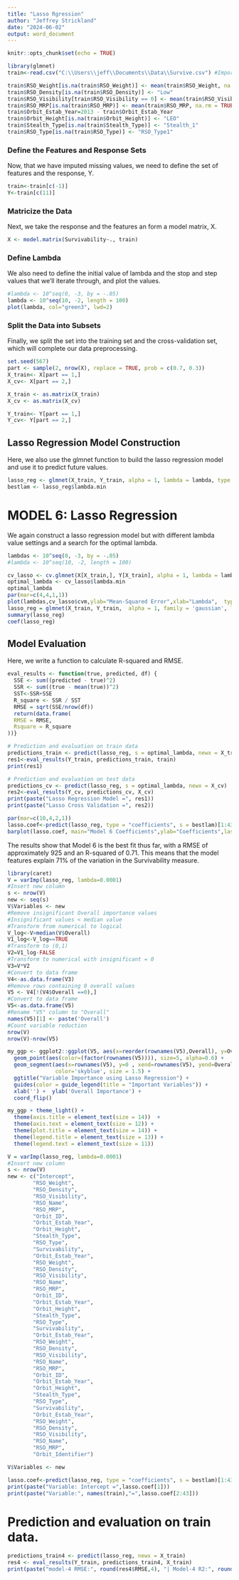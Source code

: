 ---
title: "Lasso Rgression"
author: "Jeffrey Strickland"
date: "2024-06-02"
output: word_document
---

```{r setup, include=FALSE}
knitr::opts_chunk$set(echo = TRUE)
```


```{r}
library(glmnet)
train<-read.csv("C:\\Users\\jeff\\Documents\\Data\\Survive.csv") #Import the train set

train$RSO_Weight[is.na(train$RSO_Weight)] <- mean(train$RSO_Weight, na.rm = TRUE)
train$RSO_Density[is.na(train$RSO_Density)] <- "Low"
train$RSO_Visibility[train$RSO_Visibility == 0] <- mean(train$RSO_Visibility)
train$RSO_MRP[is.na(train$RSO_MRP)] <- mean(train$RSO_MRP, na.rm = TRUE)
train$Orbit_Estab_Year=2013 - train$Orbit_Estab_Year
train$Orbit_Height[is.na(train$Orbit_Height)] <- "LEO"
train$Stealth_Type[is.na(train$Stealth_Type)] <- "Stealth_1"
train$RSO_Type[is.na(train$RSO_Type)] <- "RSO_Type1"
```

### Define the Features and Response Sets
Now, that we have imputed missing values, we need to define the set of features and the response, Y.

```{r}
train<-train[c(-1)]
Y<-train[c(11)]
```

### Matricize the Data
Next, we take the response and the features an form a model matrix, X.

```{r}
X <- model.matrix(Survivability~., train)
```

### Define Lambda
We also need to define the initial value of lambda and the stop and step values that we'll iterate through, and plot the values.

```{r, fig.width=5, fig.height=3.5, dpi=330}
#lambda <- 10^seq(0, -3, by = -.05)
lambda <- 10^seq(10, -2, length = 100)
plot(lambda, col="green3", lwd=2)
```

### Split the Data into Subsets 
Finally, we split the set into the training set and the cross-validation set, which will complete our data preprocessing.

```{r}
set.seed(567)
part <- sample(2, nrow(X), replace = TRUE, prob = c(0.7, 0.3))
X_train<- X[part == 1,]
X_cv<- X[part == 2,]

X_train <- as.matrix(X_train)
X_cv <- as.matrix(X_cv)

Y_train<- Y[part == 1,]
Y_cv<- Y[part == 2,]
```

## Lasso Regression Model Construction
Here, we also use the glmnet function to build the lasso regression model and use it to predict future values.


```{r}
lasso_reg <- glmnet(X_train, Y_train, alpha = 1, lambda = lambda, type.measure = "mse")
bestlam <- lasso_reg$lambda.min
```


# MODEL 6: Lasso Regression
We again construct a lasso regression model but with different lambda value settings and a search for the optimal lambda.

```{r}
lambdas <- 10^seq(0, -3, by = -.05)
#lambda <- 10^seq(10, -2, length = 100)

cv_lasso <- cv.glmnet(X[X_train,], Y[X_train], alpha = 1, lambda = lambdas)
optimal_lambda <- cv_lasso$lambda.min
optimal_lambda
par(mar=c(4,4,1,1))
plot(lambdas,cv_lasso$cvm,ylab="Mean-Squared Error",xlab="Lambda",  type="l", lwd=3, col="dodgerblue") 
lasso_reg = glmnet(X_train, Y_train,  alpha = 1, family = 'gaussian', lambda = optimal_lambda, thresh = 1e-07)
summary(lasso_reg)
coef(lasso_reg)
```
## Model Evaluation
Here, we write a function to calculate R-squared and RMSE.

```{r}
eval_results <- function(true, predicted, df) {
  SSE <- sum((predicted - true)^2)
  SSR <- sum((true - mean(true))^2)
  SST<-SSR+SSE
  R_square <- SSR / SST
  RMSE = sqrt(SSE/nrow(df))
  return(data.frame(
  RMSE = RMSE,
  Rsquare = R_square
))}

# Prediction and evaluation on train data
predictions_train <- predict(lasso_reg, s = optimal_lambda, newx = X_train)
res1<-eval_results(Y_train, predictions_train, train)
print(res1)

# Prediction and evaluation on test data
predictions_cv <- predict(lasso_reg, s = optimal_lambda, newx = X_cv)
res2<-eval_results(Y_cv, predictions_cv, X_cv)
print(paste("Lasso Regression Model =", res1))
print(paste("Lasso Cross Validation =", res2))
```

```{r, fig.width=6, fig.height=4, dpi=330}
par(mar=c(10,4,2,1))
lasso.coef<-predict(lasso_reg, type = "coefficients", s = bestlam)[1:43,]
barplot(lasso.coef, main="Model 6 Coefficients",ylab="Coefficients",las=2, cex=.75, cex.lab=.75, cex.main=1.25, cex.sub=.75, cex.axis=.75, las=2, col="#acfffd")
```
The results show that Model 6 is the best fit thus far, with a RMSE of approximately 925 and an R-squared of 0.71. This means that the model features explain 71% of the variation in the Survivability measure.

```{r}
library(caret)
V = varImp(lasso_reg, lambda=0.0001)
#Insert new column
s <- nrow(V)
new <- seq(s)
V$Variables <- new
#Remove insignificant Overall importance values
#Insignificant values < median value
#Transform from numerical to logical
V_log<-V>median(V$Overall) 
V1_log<-V_log==TRUE
#Transform to (0,1)
V2=V1_log-FALSE
#Transform to numerical with insignificant = 0
V3=V*V2
#Convert to data frame
V4<-as.data.frame(V3)
#Remove rows containing 0 overall values
V5 <- V4[!(V4$Overall ==0),]
#Convert to data frame
V5<-as.data.frame(V5)
#Rename "V5" column to "Overall"
names(V5)[1] <- paste('Overall')
#Count variable reduction
nrow(V)
nrow(V)-nrow(V5)
```

```{r, fig.width=6, fig.height=4, dpi=330}
my_ggp <- ggplot2::ggplot(V5, aes(x=reorder(rownames(V5),Overall), y=Overall)) +
  geom_point(aes(color=(factor(rownames(V5)))), size=5, alpha=0.6) +
  geom_segment(aes(x=rownames(V5), y=0 , xend=rownames(V5), yend=Overall),
               color='skyblue', size = 1.5) +
  ggtitle("Variable Importance using Lasso Regression") +
  guides(color = guide_legend(title = "Important Variables")) +
  xlab('') +  ylab('Overall Importance') + 
  coord_flip()

my_ggp + theme_light() + 
  theme(axis.title = element_text(size = 14))  +
  theme(axis.text = element_text(size = 12)) +
  theme(plot.title = element_text(size = 14)) +
  theme(legend.title = element_text(size = 13)) +
  theme(legend.text = element_text(size = 11)) 
```

```{r}
V = varImp(lasso_reg, lambda=0.0001)
#Insert new column
s <- nrow(V)
new <- c("Intercept",
        "RSO_Weight",
        "RSO_Density",
        "RSO_Visibility",
        "RSO_Name",
        "RSO_MRP",
        "Orbit_ID",
        "Orbit_Estab_Year",
        "Orbit_Height",
        "Stealth_Type",
        "RSO_Type",
        "Survivability",
        "Orbit_Estab_Year",
        "RSO_Weight",
        "RSO_Density",
        "RSO_Visibility",
        "RSO_Name",
        "RSO_MRP",
        "Orbit_ID",
        "Orbit_Estab_Year",
        "Orbit_Height",
        "Stealth_Type",
        "RSO_Type",
        "Survivability",
        "Orbit_Estab_Year",
        "RSO_Weight",
        "RSO_Density",
        "RSO_Visibility",
        "RSO_Name",
        "RSO_MRP",
        "Orbit_ID",
        "Orbit_Estab_Year",
        "Orbit_Height",
        "Stealth_Type",
        "RSO_Type",
        "Survivability",
        "Orbit_Estab_Year",
        "RSO_Weight",
        "RSO_Density",
        "RSO_Visibility",
        "RSO_Name",
        "RSO_MRP",
        "Orbit_Identifier")

V$Variables <- new
```


```{r}
lasso.coef<-predict(lasso_reg, type = "coefficients", s = bestlam)[1:43,]
print(paste("Variable: Intercept =",lasso.coef[1]))
print(paste("Variable:", names(train),"=",lasso.coef[2:43]))
```

# Prediction and evaluation on train data.

```{r}
predictions_train4 <- predict(lasso_reg, newx = X_train)
res4 <- eval_results(Y_train, predictions_train4, X_train)
print(paste("model-4 RMSE:", round(res4$RMSE,4), "| Model-4 R2:", round(res4$Rsquare,4))) 
```

